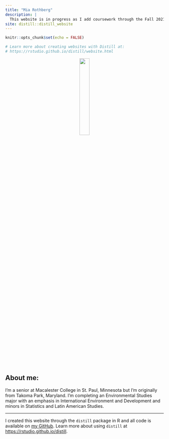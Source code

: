 ```yaml
---
title: "Mia Rothberg"
description: |
  This website is in progress as I add coursework through the Fall 2021 semester. I will remove this message when it is completely updated.
site: distill::distill_website
---
```


```r
knitr::opts_chunk$set(echo = FALSE)

# Learn more about creating websites with Distill at:
# https://rstudio.github.io/distill/website.html

```

<center>
![](profile_photo_circle.png){width=25%}
</center>



## About me: 

I'm a senior at Macalester College in St. Paul, Minnesota but I'm originally from Takoma Park, Maryland. I'm completing an Environmental Studies major with an emphasis in International Environment and Development and minors in Statistics and Latin American Studies. 


----------------------------------------------------------------------------------------------------------------------------------
I created this website through the `distill` package in R and all code is available on [my GitHub](https://github.com/miarothberg/miarothberg_distill). Learn more about using `distill` at <https://rstudio.github.io/distill>.

